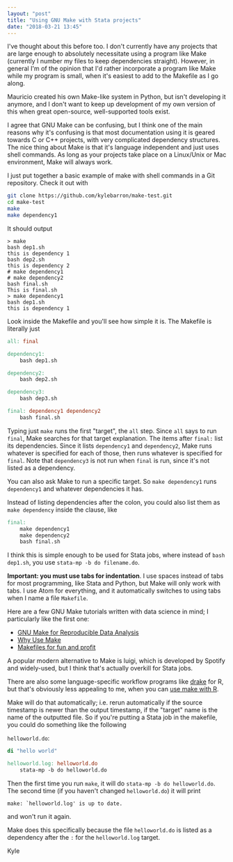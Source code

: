 ```yaml
---
layout: "post"
title: "Using GNU Make with Stata projects"
date: "2018-03-21 13:45"
---
```



I've thought about this before too. I don't currently have any projects that are large enough to absolutely necessitate using a program like Make (currently I number my files to keep dependencies straight). However, in general I'm of the opinion that I'd rather incorporate a program like Make while my program is small, when it's easiest to add to the Makefile as I go along.

Mauricio created his own Make-like system in Python, but isn't developing it anymore, and I don't want to keep up development of my own version of this when great open-source, well-supported tools exist.

I agree that GNU Make can be confusing, but I think one of the main reasons why it's confusing is that most documentation using it is geared towards C or C++ projects, with very complicated dependency structures. The nice thing about Make is that it's language independent and just uses shell commands. As long as your projects take place on a Linux/Unix or Mac environment, Make will always work.

I just put together a basic example of make with shell commands in a Git repository. Check it out with

```bash
git clone https://github.com/kylebarron/make-test.git
cd make-test
make
make dependency1
```

It should output
```
> make
bash dep1.sh
this is dependency 1
bash dep2.sh
this is dependency 2
# make dependency1
# make dependency2
bash final.sh
This is final.sh
> make dependency1
bash dep1.sh
this is dependency 1
```

Look inside the Makefile and you'll see how simple it is. The Makefile is literally just
```makefile
all: final

dependency1:
	bash dep1.sh

dependency2:
	bash dep2.sh

dependency3:
	bash dep3.sh

final: dependency1 dependency2
	bash final.sh
```

Typing just `make` runs the first "target", the `all` step. Since `all` says to run `final`, Make searches for that
target explanation. The items after `final:` list its dependencies.
Since it lists `dependency1` and `dependency2`, Make runs whatever is specified for each of those, then runs whatever is specified for `final`.
Note that `dependency3` is not run when `final` is run, since it's not listed as a dependency.

You can also ask Make to run a specific target. So `make dependency1` runs `dependency1` and whatever dependencies it has.

Instead of listing dependencies after the colon, you could also list them as `make dependency` inside the clause, like
```makefile
final:
	make dependency1
	make dependency2
	bash final.sh
```

I think this is simple enough to be used for Stata jobs, where instead of `bash dep1.sh`, you use `stata-mp -b do filename.do`.

**Important: you must use tabs for indentation**. I use spaces instead of tabs for most programming, like Stata and Python, but Make will only work with tabs. I use Atom for everything, and it automatically switches to using tabs when I name a file `Makefile`.

Here are a few GNU Make tutorials written with data science in mind; I particularly like the first one:

- [GNU Make for Reproducible Data Analysis](http://zmjones.com/make/)
- [Why Use Make](https://bost.ocks.org/mike/make/)
- [Makefiles for fun and profit](http://www.jonzelner.net/statistics/make/reproducibility/2016/06/01/makefiles/)

A popular modern alternative to Make is luigi, which is developed by Spotify and widely-used, but I think that's actually overkill for Stata jobs.



There are also some language-specific workflow programs like [drake](https://github.com/ropensci/drake) for R, but that's obviously less appealing to me, when you can [use make with R](http://stat545.com/automation00_index.html).






















Make will do that automatically; i.e. rerun automatically if the source timestamp is newer than the output timestamp, if the "target" name is the name of the outputted file. So if you're putting a Stata job in the makefile, you could do something like the following

`helloworld.do`:
```stata
di "hello world"
```

```makefile
helloworld.log: helloworld.do
	stata-mp -b do helloworld.do
```

Then the first time you run `make`, it will do `stata-mp -b do helloworld.do`. The second time (if you haven't changed `helloworld.do`) it will print
```
make: `helloworld.log' is up to date.
```
and won't run it again.

Make does this specifically because the file `helloworld.do` is listed as a dependency after the `:` for the `helloworld.log` target.

Kyle
